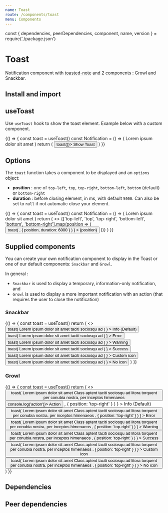 ```yaml
---
name: Toast
route: /components/toast
menu: Components
---
```


const { dependencies, peerDependencies, component, name, version } = require('./package.json')

# Toast

<TagVersion version={version} name={name} />

Notification component with [toasted-note](https://toasted-notes.netlify.com) and 2 components : Growl and Snackbar.

## Install and import

<Usage component={component} name={name} peerDependencies={peerDependencies} />

## useToast

Use `useToast` hook to show the toast element. Example below with a custom component.

<Playground>
  {() => {
    const toast = useToast()
    const Notification = () => (
      <Box
        backgroundColor="light.900"
        borderWidth="1px"
        borderStyle="solid"
        borderColor="nude.300"
        borderRadius="sm"
        padding="sm"
      >
        Lorem ipsum dolor sit amet
      </Box>
    )
    return (
      <Button onClick={() => toast(<Notification />)}>
        Show Toast
      </Button>
    )
}}

</Playground>

## Options

The `toast` function takes a component to be displayed and an `options` object:

- **position** : one of `top-left`, `top`, `top-right`, `bottom-left`, `bottom` (default) or `bottom-right`
- **duration** : before closing element, in ms, with default `5000`. Can also be set to `null` if not automatic close your element.

<Playground>
  {() => {
    const toast = useToast()
    const Notification = () => (
      <Box
        backgroundColor="light.900"
        borderWidth="1px"
        borderStyle="solid"
        borderColor="nude.300"
        borderRadius="sm"
        padding="sm"
      >
        Lorem ipsum dolor sit amet
      </Box>
    )
    return (
      <>
        {['top-left', 'top', 'top-right', 'bottom-left', 'bottom', 'bottom-right'].map(position => (
          <Button
            key={position}
            onClick={() =>
              toast(
                <Notification />,
                { position, duration: 6000 }
              )
            }
          >
            {position}
          </Button>
        ))}
      </>
    )
}}

</Playground>

## Supplied components

You can create your own notification component to display in the Toast or one of our default components: `Snackbar` and `Growl`.

In general :

- `Snackbar` is used to display a temporary, information-only notification, and
- `Growl` is used to display a more important notification with an action (that requires the user to close the notification)

### Snackbar

<Playground>
  {() => {
    const toast = useToast()
    return (
      <>
        <Button
          onClick={() =>
            toast(
              <Toast.Snackbar>
                <span>Lorem ipsum dolor sit amet taciti sociosqu ad</span>
              </Toast.Snackbar>
            )
          }
        >
          Info (Default)
        </Button>
        <Button
          onClick={() =>
            toast(
              <Toast.Snackbar variant="error">
                <span>Lorem ipsum dolor sit amet taciti sociosqu ad</span>
              </Toast.Snackbar>
            )
          }
        >
          Error
        </Button>
        <Button
          onClick={() =>
            toast(
              <Toast.Snackbar variant="warning">
                <span>Lorem ipsum dolor sit amet taciti sociosqu ad</span>
              </Toast.Snackbar>
            )
          }
        >
          Warning
        </Button>
        <Button
          onClick={() =>
            toast(
              <Toast.Snackbar variant="success">
                <span>Lorem ipsum dolor sit amet taciti sociosqu ad</span>
              </Toast.Snackbar>
            )
          }
        >
          Success
        </Button>
        <Button
          onClick={() =>
            toast(
              <Toast.Snackbar variant="error" icon="🤯">
                <span>Lorem ipsum dolor sit amet taciti sociosqu ad</span>
              </Toast.Snackbar>
            )
          }
        >
          Custom icon
        </Button>
        <Button
          onClick={() =>
            toast(
              <Toast.Snackbar variant="error" icon={null}>
                <span>Lorem ipsum dolor sit amet taciti sociosqu ad</span>
              </Toast.Snackbar>
            )
          }
        >
          No icon
        </Button>
      </>
    )
  }}
</Playground>

### Growl

<Playground>
  {() => {
    const toast = useToast()
    return (
      <>
        <Button
          onClick={() =>
            toast(
              <Toast.Growl>
                <Toast.Title>
                  Lorem ipsum dolor sit amet
                </Toast.Title>
                Class aptent taciti sociosqu ad litora torquent per conubia nostra, per inceptos
                himenaeos
                <Box mt="sm">
                  <Button size="sm" variant="secondary" onClick={() => console.log('action')}>
                    Action
                  </Button>
                </Box>
              </Toast.Growl>,
              { position: 'top-right' }
            )
          }
        >
          Info (Default)
        </Button>
        <Button
          onClick={() =>
            toast(
              <Toast.Growl variant="error">
                <Toast.Title>
                  Lorem ipsum dolor sit amet
                </Toast.Title>
                Class aptent taciti sociosqu ad litora torquent per conubia nostra, per inceptos
                himenaeos
              </Toast.Growl>,
              { position: 'top-right' }
            )
          }
        >
          Error
        </Button>
        <Button
          onClick={() =>
            toast(
              <Toast.Growl variant="warning">
                <Toast.Title>
                  Lorem ipsum dolor sit amet
                </Toast.Title>
                Class aptent taciti sociosqu ad litora torquent per conubia nostra, per inceptos
                himenaeos
              </Toast.Growl>,
              { position: 'top-right' }
            )
          }
        >
          Warning
        </Button>
        <Button
          onClick={() =>
            toast(
              <Toast.Growl variant="success">
                <Toast.Title>
                  Lorem ipsum dolor sit amet
                </Toast.Title>
                Class aptent taciti sociosqu ad litora torquent per conubia nostra, per inceptos
                himenaeos
              </Toast.Growl>,
              { position: 'top-right' }
            )
          }
        >
          Success
        </Button>
        <Button
          onClick={() =>
            toast(
              <Toast.Growl variant="success">
                <Toast.Title icon="🎉">
                  Lorem ipsum dolor sit amet
                </Toast.Title>
                Class aptent taciti sociosqu ad litora torquent per conubia nostra, per inceptos
                himenaeos
              </Toast.Growl>,
              { position: 'top-right' }
            )
          }
        >
          Custom icon
        </Button>
        <Button
          onClick={() =>
            toast(
              <Toast.Growl variant="warning">
                <Toast.Title icon={null}>
                  Lorem ipsum dolor sit amet
                </Toast.Title>
                Class aptent taciti sociosqu ad litora torquent per conubia nostra, per inceptos
                himenaeos
              </Toast.Growl>,
              { position: 'top-right' }
            )
          }
        >
          No icon
        </Button>
      </>
    )
}}

</Playground>

## Dependencies

<Dependencies dependencies={dependencies} />

## Peer dependencies

<Dependencies dependencies={peerDependencies} />
